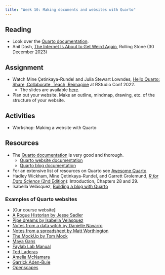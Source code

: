 ```yaml
---
title: "Week 10: Making documents and websites with Quarto"
---
```



## Reading
- Look over the [Quarto documentation](https://quarto.org/docs/guide/).
- Anil Dash, [The Internet Is About to Get Weird Again](https://www.rollingstone.com/culture/culture-commentary/internet-future-about-to-get-weird-1234938403/), Rolling Stone (30 December 2023)

## Assignment
- Watch Mine Çetinkaya-Rundel and Julia Stewart Lowndes, [Hello Quarto: Share, Collaborate, Teach, Reimagine](https://youtu.be/p7Hxu4coDl8?si=CJH489eghcIF4hlr) at RStudio Conf 2022.
  - The slides are available [here](https://mine.quarto.pub/hello-quarto/).
- Plan out your website. Make an outline, mindmap, drawing, etc. of the structure of your website.

## Activities
- Workshop: Making a website with Quarto

## Resources
- The [Quarto documentation](https://quarto.org/docs/guide/) is very good and thorough.
  - [Quarto website documentation](https://quarto.org/docs/websites/)
  - [Quarto blog documentation](https://quarto.org/docs/websites/website-blog.html)
- For an extensive list of resources on Quarto see [Awesome Quarto](https://github.com/mcanouil/awesome-quarto).
- Hadley Wickham, Mine Çetinkaya-Rundel, and Garrett Grolemund, [*R for Data Science* (2nd Edition)](https://r4ds.hadley.nz): Introduction, Chapters 28 and 29.
- Isabella Velásquez, [Building a blog with Quarto](https://ivelasq.quarto.pub/building-a-blog-with-quarto/)

### Examples of Quarto websites
- [Our course website]
- [A Rogue Historian by Jesse Sadler](https://www.jessesadler.com)
- [Pipe dreams by Isabella Velásquez](https://ivelasq.rbind.io/)
- [Notes from a data witch by Danielle Navarro](https://blog.djnavarro.net/)
- [Notes from a spreadsheet by Matt Worthington](https://www.mrworthington.com/)
- [The MockUp by Tom Mock](https://themockup.blog/)
- [Maya Gans](https://maya.rbind.io/)
- [Faylab Lab Manual](https://thefaylab.github.io/lab-manual/)
- [Ted Laderas](https://laderast.github.io)
- [Amelia McNamara](https://www.amelia.mn/)
- [Garrick Aden-Buie](https://www.garrickadenbuie.com/)
- [Openscapes](https://openscapes.org/)
